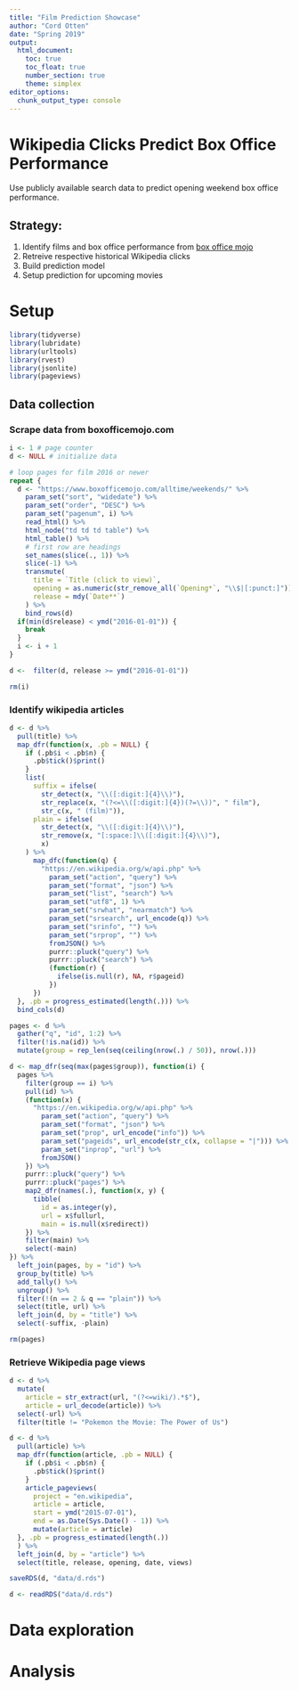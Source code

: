 ```yaml
---
title: "Film Prediction Showcase"
author: "Cord Otten"
date: "Spring 2019"
output:
  html_document:
    toc: true
    toc_float: true
    number_section: true
    theme: simplex
editor_options: 
  chunk_output_type: console
---
```


# Wikipedia Clicks Predict Box Office Performance

Use publicly available search data to predict opening weekend box office 
performance.

## Strategy:  
1) Identify films and box office performance from 
[box office mojo](https://www.boxofficemojo.com/)  
2) Retreive respective historical Wikipedia clicks  
3) Build prediction model
4) Setup prediction for upcoming movies

# Setup

```r
library(tidyverse)
library(lubridate)
library(urltools)
library(rvest)
library(jsonlite)
library(pageviews)

```

## Data collection

### Scrape data from boxofficemojo.com

```r

i <- 1 # page counter
d <- NULL # initialize data

# loop pages for film 2016 or newer
repeat {
  d <- "https://www.boxofficemojo.com/alltime/weekends/" %>%
    param_set("sort", "widedate") %>%
    param_set("order", "DESC") %>%
    param_set("pagenum", i) %>%
    read_html() %>%
    html_node("td td td table") %>%
    html_table() %>%
    # first row are headings
    set_names(slice(., 1)) %>%
    slice(-1) %>%
    transmute(
      title = `Title (click to view)`,
      opening = as.numeric(str_remove_all(`Opening*`, "\\$|[:punct:]")),
      release = mdy(`Date**`)
    ) %>%
    bind_rows(d)
  if(min(d$release) < ymd("2016-01-01")) {
    break
  }
  i <- i + 1
}

d <-  filter(d, release >= ymd("2016-01-01"))

rm(i)
```

### Identify wikipedia articles

```r

d <- d %>%
  pull(title) %>%
  map_dfr(function(x, .pb = NULL) {
    if (.pb$i < .pb$n) {
      .pb$tick()$print()
    }
    list(
      suffix = ifelse(
        str_detect(x, "\\([:digit:]{4}\\)"),
        str_replace(x, "(?<=\\([:digit:]{4})(?=\\))", " film"),
        str_c(x, " (film)")),
      plain = ifelse(
        str_detect(x, "\\([:digit:]{4}\\)"),
        str_remove(x, "[:space:]\\([:digit:]{4}\\)"),
        x)
    ) %>%
      map_dfc(function(q) {
        "https://en.wikipedia.org/w/api.php" %>%
          param_set("action", "query") %>%
          param_set("format", "json") %>%
          param_set("list", "search") %>%
          param_set("utf8", 1) %>%
          param_set("srwhat", "nearmatch") %>%
          param_set("srsearch", url_encode(q)) %>%
          param_set("srinfo", "") %>%
          param_set("srprop", "") %>%
          fromJSON() %>%
          purrr::pluck("query") %>%
          purrr::pluck("search") %>%
          (function(r) {
            ifelse(is.null(r), NA, r$pageid)
          })
      })
  }, .pb = progress_estimated(length(.))) %>%
  bind_cols(d)

pages <- d %>%
  gather("q", "id", 1:2) %>%
  filter(!is.na(id)) %>%
  mutate(group = rep_len(seq(ceiling(nrow(.) / 50)), nrow(.)))

d <- map_dfr(seq(max(pages$group)), function(i) {
  pages %>%
    filter(group == i) %>%
    pull(id) %>%
    (function(x) {
      "https://en.wikipedia.org/w/api.php" %>%
        param_set("action", "query") %>%
        param_set("format", "json") %>%
        param_set("prop", url_encode("info")) %>%
        param_set("pageids", url_encode(str_c(x, collapse = "|"))) %>%
        param_set("inprop", "url") %>%
        fromJSON()
    }) %>%
    purrr::pluck("query") %>%
    purrr::pluck("pages") %>%
    map2_dfr(names(.), function(x, y) {
      tibble(
        id = as.integer(y),
        url = x$fullurl,
        main = is.null(x$redirect))
    }) %>%
    filter(main) %>%
    select(-main)
}) %>%
  left_join(pages, by = "id") %>%
  group_by(title) %>%
  add_tally() %>%
  ungroup() %>%
  filter(!(n == 2 & q == "plain")) %>%
  select(title, url) %>%
  left_join(d, by = "title") %>%
  select(-suffix, -plain)

rm(pages)

```

### Retrieve Wikipedia page views

```r

d <- d %>%
  mutate(
    article = str_extract(url, "(?<=wiki/).*$"),
    article = url_decode(article)) %>%
  select(-url) %>%
  filter(title != "Pokemon the Movie: The Power of Us")

d <- d %>%
  pull(article) %>%
  map_dfr(function(article, .pb = NULL) {
    if (.pb$i < .pb$n) {
      .pb$tick()$print()
    }
    article_pageviews(
      project = "en.wikipedia",
      article = article,
      start = ymd("2015-07-01"),
      end = as.Date(Sys.Date() - 1)) %>%
      mutate(article = article)
  }, .pb = progress_estimated(length(.))
  ) %>%
  left_join(d, by = "article") %>%
  select(title, release, opening, date, views)

```


```r
saveRDS(d, "data/d.rds")
```

```r
d <- readRDS("data/d.rds")
```

# Data exploration

# Analysis
